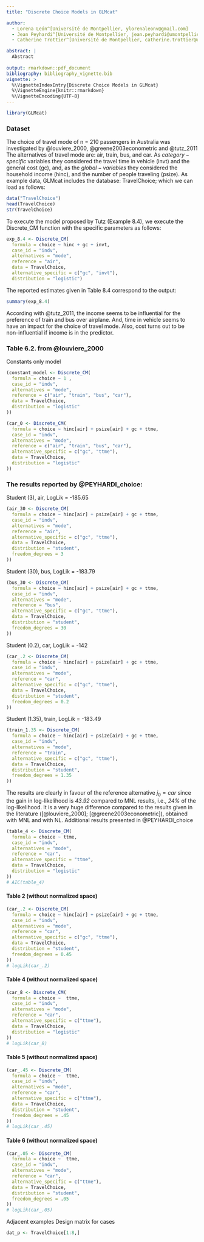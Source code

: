 ```yaml
---
title: "Discrete Choice Models in GLMcat"

author:
  - Lorena León^[Université de Montpellier, ylorenaleonv@gmail.com]
  - Jean Peyhardi^[Université de Montpellier, jean.peyhardi@umontpellier.fr]
  - Catherine Trottier^[Université de Montpellier, catherine.trottier@umontpellier.fr]

abstract: |
  Abstract
  
output: rmarkdown::pdf_document
bibliography: bibliography_vignette.bib
vignette: >
  %\VignetteIndexEntry{Discrete Choice Models in GLMcat}
  %\VignetteEngine{knitr::rmarkdown}
  %\VignetteEncoding{UTF-8}
---
```


```r
library(GLMcat)
```

### Dataset

The choice of travel mode of n = 210 passengers in Australia was investigated by @louviere_2000, @greene2003econometric and @tutz_2011 The alternatives of travel mode are: air, train, bus, and car. As $category-specific$ variables they considered the travel time in vehicle (invt) and the general cost (gc), and, as the $global-variables$ they considered the household income (hinc), and the number of people traveling (psize).
As example data, GLMcat includes the database: TravelChoice; which we can load as follows:

```r
data("TravelChoice")
head(TravelChoice)
str(TravelChoice)
```

To execute the model proposed by Tutz (Example 8.4), we execute the Discrete_CM function with the specific parameters as follows:

```r
exp_8.4 <- Discrete_CM(
  formula = choice ~ hinc + gc + invt,
  case_id = "indv",
  alternatives = "mode",
  reference = "air",
  data = TravelChoice,
  alternative_specific = c("gc", "invt"),
  distribution = "logistic")
```

The reported estimates given in Table 8.4 correspond to the output:

```r
summary(exp_8.4)
```

According with @tutz_2011, the income seems to be influential for the preference of train and bus over airplane. And, time in vehicle seems to have an impact for the choice of travel mode. Also, cost turns out to be non-influential if income is in the predictor.

### Table 6.2. from @louviere_2000

Constants only model

```r
(constant_model <- Discrete_CM(
  formula = choice ~ 1 ,
  case_id = "indv",
  alternatives = "mode",
  reference = c("air", "train", "bus", "car"),
  data = TravelChoice,
  distribution = "logistic"
))

(car_0 <- Discrete_CM(
  formula = choice ~ hinc[air] + psize[air] + gc + ttme,
  case_id = "indv",
  alternatives = "mode",
  reference = c("air", "train", "bus", "car"),
  alternative_specific = c("gc", "ttme"),
  data = TravelChoice,
  distribution = "logistic"
))
```

### The results reported by @PEYHARDI_choice:
Student (3), air, LogLik = -185.65

```r
(air_30 <- Discrete_CM(
  formula = choice ~ hinc[air] + psize[air] + gc + ttme,
  case_id = "indv",
  alternatives = "mode",
  reference = "air",
  alternative_specific = c("gc", "ttme"),
  data = TravelChoice,
  distribution = "student",
  freedom_degrees = 3
))
```

Student (30), bus, LogLik = -183.79

```r
(bus_30 <- Discrete_CM(
  formula = choice ~ hinc[air] + psize[air] + gc + ttme,
  case_id = "indv",
  alternatives = "mode",
  reference = "bus",
  alternative_specific = c("gc", "ttme"),
  data = TravelChoice,
  distribution = "student",
  freedom_degrees = 30
))
```

Student (0.2), car, LogLik = -142

```r
(car_.2 <- Discrete_CM(
  formula = choice ~ hinc[air] + psize[air] + gc + ttme,
  case_id = "indv",
  alternatives = "mode",
  reference = "car",
  alternative_specific = c("gc", "ttme"),
  data = TravelChoice,
  distribution = "student",
  freedom_degrees = 0.2
))
```

Student (1.35), train, LogLik = -183.49

```r
(train_1.35 <- Discrete_CM(
  formula = choice ~ hinc[air] + psize[air] + gc + ttme,
  case_id = "indv",
  alternatives = "mode",
  reference = "train",
  alternative_specific = c("gc", "ttme"),
  data = TravelChoice,
  distribution = "student",
  freedom_degrees = 1.35
))
```

The results are clearly in favour of the reference alternative $j_0 =car$ since the gain in log-likelihood is *43.92* compared to MNL results, i.e., *24%* of the log-likelihood. It is a very huge difference compared to the results given in the literature ([@louviere_2000]; [@greene2003econometric]), obtained with MNL and with NL. 
Additional results presented in @PEYHARDI_choice


```r
(table_4 <- Discrete_CM(
  formula = choice ~ ttme,
  case_id = "indv",
  alternatives = "mode",
  reference = "car",
  alternative_specific = "ttme",
  data = TravelChoice,
  distribution = "logistic"
))
# AIC(table_4)
```

#### Table 2 (without normalized space)

```r
(car_.2 <- Discrete_CM(
  formula = choice ~ hinc[air] + psize[air] + gc + ttme,
  case_id = "indv",
  alternatives = "mode",
  reference = "car",
  alternative_specific = c("gc", "ttme"),
  data = TravelChoice,
  distribution = "student",
  freedom_degrees = 0.45
))
# logLik(car_.2)
```

#### Table 4 (without normalized space)

```r
(car_8 <- Discrete_CM(
  formula = choice ~  ttme,
  case_id = "indv",
  alternatives = "mode",
  reference = "car",
  alternative_specific = c("ttme"),
  data = TravelChoice,
  distribution = "logistic"
))
# logLik(car_8)
```

#### Table 5 (without normalized space)

```r
(car_.45 <- Discrete_CM(
  formula = choice ~  ttme,
  case_id = "indv",
  alternatives = "mode",
  reference = "car",
  alternative_specific = c("ttme"),
  data = TravelChoice,
  distribution = "student",
  freedom_degrees = .45
))
# logLik(car_.45)
```

#### Table 6 (without normalized space)

```r
(car_.05 <- Discrete_CM(
  formula = choice ~  ttme,
  case_id = "indv",
  alternatives = "mode",
  reference = "car",
  alternative_specific = c("ttme"),
  data = TravelChoice,
  distribution = "student",
  freedom_degrees = .05
))
# logLik(car_.05)
```

Adjacent examples
Design matrix for cases

```r
dat_p <- TravelChoice[1:8,]
```


